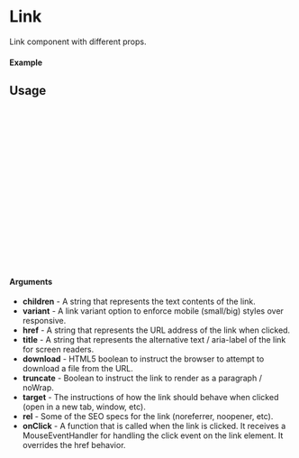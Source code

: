 
<Meta of={Link} title="Link" />

# Link

Link component with different props.

#### Example

<Canvas of={Link.Default} />

## Usage

```ts
import {Link} from "@dreampipcom/oneiros";

const Example = () => {
  return (
      <Link
        href={"small"}
        alt={""}
        variant={LinkVariant.LINK}
        target={"_blank"}
        rel={"noreferrer"}
        prefetch={false}
        onClick={()=> console.log("Clicked")}
      >
        Link text
      </Link>
  );
};

export default Example;
```

#### Arguments

- **children** - A string that represents the text contents of the link.
- **variant** - A link variant option to enforce mobile (small/big) styles over responsive.
- **href** - A string that represents the URL address of the link when clicked.
- **title** - A string that represents the alternative text / aria-label of the link for screen readers.
- **download** - HTML5 boolean to instruct the browser to attempt to download a file from the URL.
- **truncate** - Boolean to instruct the link to render as a paragraph / noWrap.
- **target** - The instructions of how the link should behave when clicked (open in a new tab, window, etc).
- **rel** - Some of the SEO specs for the link (noreferrer, noopener, etc).
- **onClick** - A function that is called when the link is clicked. It receives a MouseEventHandler for handling the click event on the link element. It overrides the href behavior.